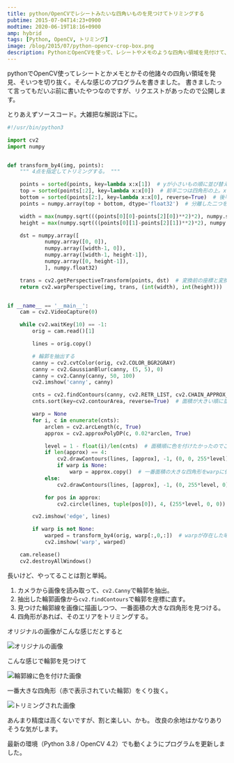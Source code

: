 ```yaml
---
title: python/OpenCVでレシートみたいな四角いものを見つけてトリミングする
pubtime: 2015-07-04T14:23+0900
modtime: 2020-06-19T18:16+0900
amp: hybrid
tags: [Python, OpenCV, トリミング]
image: /blog/2015/07/python-opencv-crop-box.png
description: PythonとOpenCVを使って、レシートやメモのような四角い領域を見付けて、その部分だけ綺麗に切り抜くプログラムを書いてみました。
---
```


pythonでOpenCV使ってレシートとかメモとかその他諸々の四角い領域を発見、そいつを切り抜く。そんな感じのプログラムを書きました。
書きましたって言ってもだいぶ前に書いたやつなのですが、リクエストがあったので公開します。

とりあえずソースコード。大雑把な解説は下に。
``` python
#!/usr/bin/python3

import cv2
import numpy


def transform_by4(img, points):
    """ 4点を指定してトリミングする。 """

    points = sorted(points, key=lambda x:x[1])  # yが小さいもの順に並び替え。
    top = sorted(points[:2], key=lambda x:x[0])  # 前半二つは四角形の上。xで並び替えると左右も分かる。
    bottom = sorted(points[2:], key=lambda x:x[0], reverse=True)  # 後半二つは四角形の下。同じくxで並び替え。
    points = numpy.array(top + bottom, dtype='float32')  # 分離した二つを再結合。

    width = max(numpy.sqrt(((points[0][0]-points[2][0])**2)*2), numpy.sqrt(((points[1][0]-points[3][0])**2)*2))
    height = max(numpy.sqrt(((points[0][1]-points[2][1])**2)*2), numpy.sqrt(((points[1][1]-points[3][1])**2)*2))

    dst = numpy.array([
            numpy.array([0, 0]),
            numpy.array([width-1, 0]),
            numpy.array([width-1, height-1]),
            numpy.array([0, height-1]),
            ], numpy.float32)

    trans = cv2.getPerspectiveTransform(points, dst)  # 変換前の座標と変換後の座標の対応を渡すと、透視変換行列を作ってくれる。
    return cv2.warpPerspective(img, trans, (int(width), int(height)))  # 透視変換行列を使って切り抜く。


if __name__ == '__main__':
    cam = cv2.VideoCapture(0)

    while cv2.waitKey(10) == -1:
        orig = cam.read()[1]

        lines = orig.copy()

        # 輪郭を抽出する
        canny = cv2.cvtColor(orig, cv2.COLOR_BGR2GRAY)
        canny = cv2.GaussianBlur(canny, (5, 5), 0)
        canny = cv2.Canny(canny, 50, 100)
        cv2.imshow('canny', canny)

        cnts = cv2.findContours(canny, cv2.RETR_LIST, cv2.CHAIN_APPROX_SIMPLE)[0]  # 抽出した輪郭に近似する直線（？）を探す。
        cnts.sort(key=cv2.contourArea, reverse=True)  # 面積が大きい順に並べ替える。

        warp = None
        for i, c in enumerate(cnts):
            arclen = cv2.arcLength(c, True)
            approx = cv2.approxPolyDP(c, 0.02*arclen, True)

            level = 1 - float(i)/len(cnts)  # 面積順に色を付けたかったのでこんなことをしている。
            if len(approx) == 4:
                cv2.drawContours(lines, [approx], -1, (0, 0, 255*level), 2)
                if warp is None:
                    warp = approx.copy()  # 一番面積の大きな四角形をwarpに保存。
            else:
                cv2.drawContours(lines, [approx], -1, (0, 255*level, 0), 2)

            for pos in approx:
                cv2.circle(lines, tuple(pos[0]), 4, (255*level, 0, 0))

        cv2.imshow('edge', lines)

        if warp is not None:
            warped = transform_by4(orig, warp[:,0,:])  # warpが存在した場合、そこだけくり抜いたものを作る。
            cv2.imshow('warp', warped)

    cam.release()
    cv2.destroyAllWindows()
```
長いけど、やってることは割と単純。

1. カメラから画像を読み取って、`cv2.Canny`で輪郭を抽出。
2. 抽出した輪郭画像から`cv2.findContours`で輪郭を座標に直す。
3. 見つけた輪郭線を画像に描画しつつ、一番面積の大きな四角形を見つける。
4. 四角形があれば、そのエリアをトリミングする。

オリジナルの画像がこんな感じだとすると

![オリジナルの画像](/blog/2015/07/crop-box-original.jpg "640x480")

こんな感じで輪郭を見つけて

![輪郭線に色を付けた画像](/blog/2015/07/crop-box-edge.jpg "640x480")

一番大きな四角形（赤で表示されていた輪郭）をくり抜く。

![トリミングされた画像](/blog/2015/07/crop-box-warp.jpg "640x480")

あんまり精度は高くないですが、割と楽しい、かも。
改良の余地はかなりありそうな気がします。


<PS date="2020-06-19">

最新の環境（Python 3.8 / OpenCV 4.2）でも動くようにプログラムを更新しました。

</PS>
